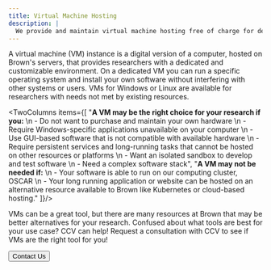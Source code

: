 ```yaml
---
title: Virtual Machine Hosting
description: |
  We provide and maintain virtual machine hosting free of charge for departments or researchers who need access to a server.
---
```


<ContentSection title="What is a Virtual Machine?">
A virtual machine (VM) instance is a digital version of a computer, hosted on Brown's servers, that provides
researchers with a dedicated and customizable environment. On a dedicated VM you can run a specific operating system
and install your own software without interfering with other systems or users. VMs for Windows or Linux are available
for researchers with needs not met by existing resources.
</ContentSection>
<ContentSection title="Is a VM Right for you?">

<TwoColumns items={[
"**A VM may be the right choice for your research if you:** \n  - Do not want to purchase and maintain your own hardware \n - Require Windows-specific applications unavailable on your computer \n  - Use GUI-based software that is not compatible with available hardware \n  - Require persistent services and long-running tasks that cannot be hosted on other resources or platforms \n  - Want an isolated sandbox to develop and test software \n  - Need a complex software stack",
"**A VM may not be needed if:**  \n - Your software is able to run on our computing cluster, OSCAR  \n - Your long running application or website can be hosted on an alternative resource available to Brown like Kubernetes or cloud-based hosting."
]}/>

VMs can be a great tool, but there are many resources at Brown that may be better alternatives for your research.
Confused about what tools are best for your use case? CCV can help! Request a consultation with CCV to see if VMs
are the right tool for you!

<Button size="md" href="/about/contact">
  Contact Us
</Button>

</ContentSection>
